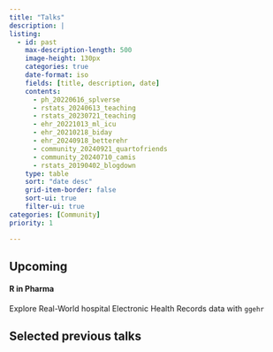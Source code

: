 ```yaml
---
title: "Talks"
description: |
listing:
  - id: past
    max-description-length: 500
    image-height: 130px
    categories: true
    date-format: iso
    fields: [title, description, date]
    contents: 
      - ph_20220616_splverse
      - rstats_20240613_teaching
      - rstats_20230721_teaching
      - ehr_20221013_ml_icu
      - ehr_20210218_biday
      - ehr_20240918_betterehr
      - community_20240921_quartofriends
      - community_20240710_camis
      - rstats_20190402_blogdown
    type: table
    sort: "date desc"
    grid-item-border: false
    sort-ui: true
    filter-ui: true
categories: [Community]
priority: 1

---
```


## Upcoming

#### R in Pharma

Explore Real-World hospital Electronic Health Records data with `ggehr`



## Selected previous talks


::: {#past}
:::



